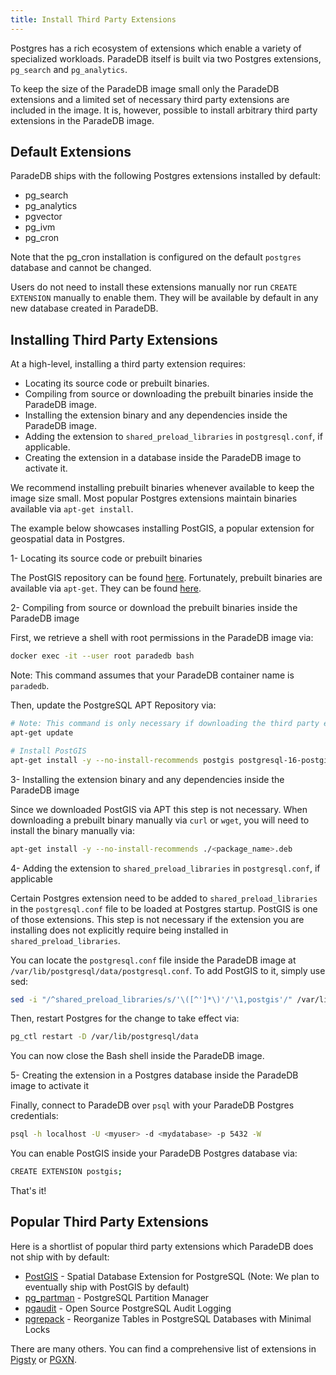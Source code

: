 ```yaml
---
title: Install Third Party Extensions
---
```


Postgres has a rich ecosystem of extensions which enable a variety of specialized workloads. ParadeDB itself is built via two Postgres extensions,
`pg_search` and `pg_analytics`.

To keep the size of the ParadeDB image small only the ParadeDB extensions and a limited set of necessary third party extensions are included in the
image. It is, however, possible to install arbitrary third party extensions in the ParadeDB image.

## Default Extensions

ParadeDB ships with the following Postgres extensions installed by default:

- pg_search
- pg_analytics
- pgvector
- pg_ivm
- pg_cron

Note that the pg_cron installation is configured on the default `postgres` database and cannot be changed.

Users do not need to install these extensions manually nor run `CREATE EXTENSION` manually to enable them. They will be available by default in any
new database created in ParadeDB.

## Installing Third Party Extensions

At a high-level, installing a third party extension requires:

- Locating its source code or prebuilt binaries.
- Compiling from source or downloading the prebuilt binaries inside the ParadeDB image.
- Installing the extension binary and any dependencies inside the ParadeDB image.
- Adding the extension to `shared_preload_libraries` in `postgresql.conf`, if applicable.
- Creating the extension in a database inside the ParadeDB image to activate it.

We recommend installing prebuilt binaries whenever available to keep the image size small. Most popular
Postgres extensions maintain binaries available via `apt-get install`.

The example below showcases installing PostGIS, a popular extension for geospatial data in Postgres.

<Accordion title="Example - Installing PostGIS">

1- Locating its source code or prebuilt binaries

The PostGIS repository can be found [here](https://github.com/postgis/postgis). Fortunately, prebuilt binaries are
available via `apt-get`. They can be found [here](https://postgis.net/documentation/getting_started/install_ubuntu/).

2- Compiling from source or download the prebuilt binaries inside the ParadeDB image

First, we retrieve a shell with root permissions in the ParadeDB image via:

```bash
docker exec -it --user root paradedb bash
```

Note: This command assumes that your ParadeDB container name is `paradedb`.

Then, update the PostgreSQL APT Repository via:

```bash
# Note: This command is only necessary if downloading the third party extension from APT
apt-get update

# Install PostGIS
apt-get install -y --no-install-recommends postgis postgresql-16-postgis-3
```

3- Installing the extension binary and any dependencies inside the ParadeDB image

Since we downloaded PostGIS via APT this step is not necessary. When downloading a prebuilt binary
manually via `curl` or `wget`, you will need to install the binary manually via:

```bash
apt-get install -y --no-install-recommends ./<package_name>.deb
```

4- Adding the extension to `shared_preload_libraries` in `postgresql.conf`, if applicable

Certain Postgres extension need to be added to `shared_preload_libraries` in the `postgresql.conf` file
to be loaded at Postgres startup. PostGIS is one of those extensions. This step is not necessary if the
extension you are installing does not explicitly require being installed in `shared_preload_libraries`.

You can locate the `postgresql.conf` file inside the ParadeDB image at `/var/lib/postgresql/data/postgresql.conf`. To
add PostGIS to it, simply use sed:

```bash
sed -i "/^shared_preload_libraries/s/'\([^']*\)'/'\1,postgis'/" /var/lib/postgresql/data/postgresql.conf
```

Then, restart Postgres for the change to take effect via:

```bash
pg_ctl restart -D /var/lib/postgresql/data
```

You can now close the Bash shell inside the ParadeDB image.

5- Creating the extension in a Postgres database inside the ParadeDB image to activate it

Finally, connect to ParadeDB over `psql` with your ParadeDB Postgres credentials:

```bash
psql -h localhost -U <myuser> -d <mydatabase> -p 5432 -W
```

You can enable PostGIS inside your ParadeDB Postgres database via:

```bash
CREATE EXTENSION postgis;
```

That's it!

</Accordion>

## Popular Third Party Extensions

Here is a shortlist of popular third party extensions which ParadeDB does not ship with by default:

- [PostGIS](https://github.com/postgis/postgis) - Spatial Database Extension for PostgreSQL (Note: We plan to eventually ship with PostGIS by default)
- [pg_partman](https://github.com/pgpartman/pg_partman) - PostgreSQL Partition Manager
- [pgaudit](https://github.com/pgaudit/pgaudit) - Open Source PostgreSQL Audit Logging
- [pgrepack](https://github.com/reorg/pg_repack) - Reorganize Tables in PostgreSQL Databases with Minimal Locks

There are many others. You can find a comprehensive list of extensions in [Pigsty](https://pigsty.io/docs/pgext/list/) or [PGXN](https://pgxn.org/).

